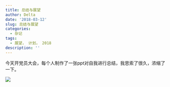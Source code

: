 ```yaml
---
title: 总结与展望
author: Delta
date: '2018-03-12'
slug: 总结与展望
categories:
  - 杂记
tags:
  - 展望， 计划， 2018
description: ''
---
```


今天开党员大会，每个人制作了一张ppt对自我进行总结，我思索了很久，浓缩了一下。

![](\images\zongjie.jpg)